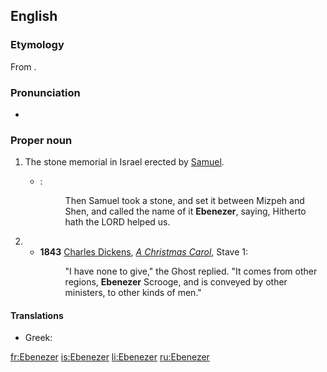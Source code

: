 ==English==
{{wikipedia}}

===Etymology===
From {{etyl|he|en}} {{m|he|אֶבֶן הָעֵזֶר||stone of help|tr=éven-ha`éizer}}.

===Pronunciation===
* {{rhymes|iːzə(r)|lang=en}}

===Proper noun===
{{en-proper noun}}

# {{label|en|biblical}} The stone memorial in Israel erected by [[Samuel]].
#* {{RQ:Authorized Version|1 Samuel|7|12}}:
#*: Then Samuel took a stone, and set it between Mizpeh and Shen, and called the name of it '''Ebenezer''', saying, Hitherto hath the LORD helped us.
# {{non-gloss definition|{{given name|male|from=Hebrew}} taken up by [[Puritans]] in the 17th century.}}
#* '''1843''' [[w:Charles Dickens|Charles Dickens]], ''[[s:A Christmas Carol|A Christmas Carol]]'', Stave 1:
#*: "I have none to give," the Ghost replied. "It comes from other regions, '''Ebenezer''' Scrooge, and is conveyed by other ministers, to other kinds of men."

====Translations====
{{trans-top|male given name}}
* Greek: {{t|el|Εμπενίζερ}}
{{trans-mid}}
{{trans-bottom}}

[[fr:Ebenezer]]
[[is:Ebenezer]]
[[li:Ebenezer]]
[[ru:Ebenezer]]